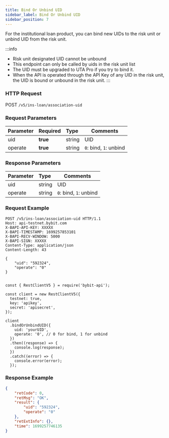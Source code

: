 ```yaml
---
title: Bind Or Unbind UID
sidebar_label: Bind Or Unbind UID
sidebar_position: 7
---
```

For the institutional loan product, you can bind new UIDs to the risk unit or unbind UID from the risk unit.

:::info
* Risk unit designated UID cannot be unbound
* This endpoint can only be called by uids in the risk unit list
* The UID must be upgraded to UTA Pro if you try to bind it.
* When the API is operated through the API Key of any UID in the risk unit, the UID is bound or unbound in the risk unit.
:::

### HTTP Request
POST `/v5/ins-loan/association-uid`

### Request Parameters
| Parameter | Required | Type | Comments|
|:----- |:-------|:-----|------ |
|uid |**true** |string |UID|
|operate |**true** |string |`0`: bind, `1`: unbind|

### Response Parameters
| Parameter | Type | Comments|
|:----- |:-----|----- |
|uid |string |UID|
|operate |string |`0`: bind, `1`: unbind|

### Request Example

<Tabs groupId="programming-languages">
<TabItem value="http" label="HTTP">

```http
POST /v5/ins-loan/association-uid HTTP/1.1
Host: api-testnet.bybit.com
X-BAPI-API-KEY: XXXXX
X-BAPI-TIMESTAMP: 1699257853101
X-BAPI-RECV-WINDOW: 5000
X-BAPI-SIGN: XXXXX
Content-Type: application/json
Content-Length: 43

{
    "uid": "592324",
    "operate": "0"
}
```

</TabItem>
<TabItem value="python" label="Python">

```python

```

</TabItem>

<TabItem value="Node" label="Node.js">

```n4js
const { RestClientV5 } = require('bybit-api');

const client = new RestClientV5({
  testnet: true,
  key: 'apikey',
  secret: 'apisecret',
});

client
  .bindOrUnbindUID({
    uid: 'yourUID',
    operate: '0', // 0 for bind, 1 for unbind
  })
  .then((response) => {
    console.log(response);
  })
  .catch((error) => {
    console.error(error);
  });
```

</TabItem>
</Tabs>

### Response Example

```json
{
    "retCode": 0,
    "retMsg": "OK",
    "result": {
        "uid": "592324",
        "operate": "0"
    },
    "retExtInfo": {},
    "time": 1699257746135
}
```
